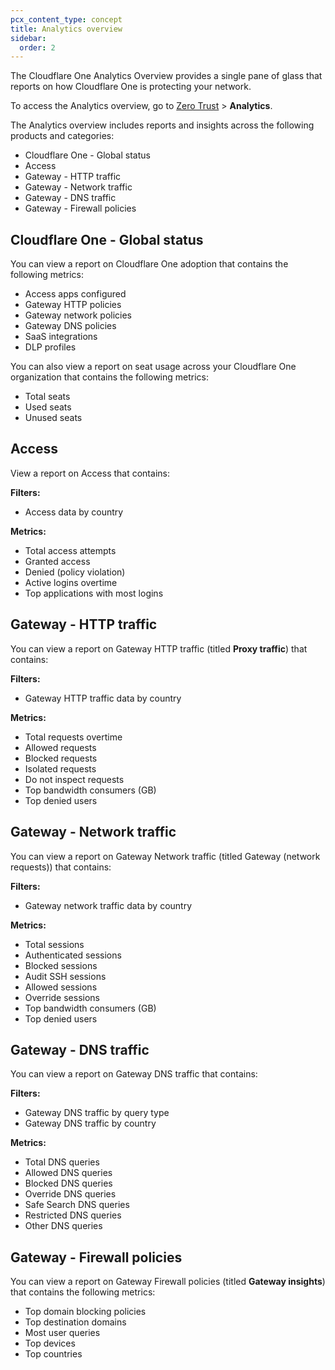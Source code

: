 ```yaml
---
pcx_content_type: concept
title: Analytics overview
sidebar:
  order: 2
---
```


The Cloudflare One Analytics Overview provides a single pane of glass that reports on how Cloudflare One is protecting your network.

To access the Analytics overview, go to [Zero Trust](https://one.dash.cloudflare.com) > **Analytics**.

The Analytics overview includes reports and insights across the following products and categories:

- Cloudflare One - Global status
- Access
- Gateway - HTTP traffic
- Gateway - Network traffic
- Gateway - DNS traffic
- Gateway - Firewall policies

## Cloudflare One - Global status

You can view a report on Cloudflare One adoption that contains the following metrics:

- Access apps configured
- Gateway HTTP policies
- Gateway network policies
- Gateway DNS policies
- SaaS integrations
- DLP profiles

You can also view a report on seat usage across your Cloudflare One organization that contains the following metrics:

- Total seats
- Used seats
- Unused seats

## Access

View a report on Access that contains:

**Filters:**

- Access data by country

**Metrics:**

- Total access attempts
- Granted access
- Denied (policy violation)
- Active logins overtime
- Top applications with most logins

## Gateway - HTTP traffic

You can view a report on Gateway HTTP traffic (titled **Proxy traffic**) that contains:

**Filters:**

- Gateway HTTP traffic data by country

**Metrics:**

- Total requests overtime
- Allowed requests
- Blocked requests
- Isolated requests
- Do not inspect requests
- Top bandwidth consumers (GB)
- Top denied users

## Gateway - Network traffic

You can view a report on Gateway Network traffic (titled Gateway (network requests)) that contains:

**Filters:**

- Gateway network traffic data by country

**Metrics:**

- Total sessions
- Authenticated sessions
- Blocked sessions
- Audit SSH sessions
- Allowed sessions
- Override sessions
- Top bandwidth consumers (GB)
- Top denied users

## Gateway - DNS traffic

You can view a report on Gateway DNS traffic that contains:

**Filters:**

- Gateway DNS traffic by query type
- Gateway DNS traffic by country

**Metrics:**

- Total DNS queries
- Allowed DNS queries
- Blocked DNS queries
- Override DNS queries
- Safe Search DNS queries
- Restricted DNS queries
- Other DNS queries

## Gateway - Firewall policies

You can view a report on Gateway Firewall policies (titled **Gateway insights**) that contains the following metrics:

- Top domain blocking policies
- Top destination domains
- Most user queries
- Top devices
- Top countries
